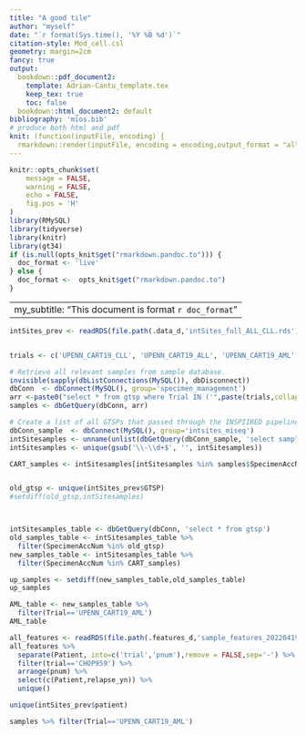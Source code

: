 ```yaml
---
title: "A good tile"
author: "myself"
date: "`r format(Sys.time(), '%Y %B %d')`"
citation-style: Mod_cell.csl
geometry: margin=2cm
fancy: true
output:
  bookdown::pdf_document2: 
    template: Adrian-Cantu_template.tex
    keep_tex: true
    toc: false
  bookdown::html_document2: default
bibliography: 'mios.bib'
# produce both html and pdf 
knit: (function(inputFile, encoding) {
  rmarkdown::render(inputFile, encoding = encoding,output_format = "all") })
---
```


```r
knitr::opts_chunk$set(
	message = FALSE,
	warning = FALSE,
	echo = FALSE,
	fig.pos = 'H'
)
library(RMySQL)
library(tidyverse)
library(knitr)
library(gt34)
if (is.null(opts_knit$get("rmarkdown.pandoc.to"))) {
  doc_format <- 'live'
} else {
  doc_format <-  opts_knit$get("rmarkdown.pandoc.to")
}

```

<!-- yaml variables can be defined after running some R code  -->

---
my_subtitle: "This document is format `r doc_format`"
---

```r
intSites_prev <- readRDS(file.path(.data_d,'intSites_full_ALL_CLL.rds'))


trials <- c('UPENN_CART19_CLL', 'UPENN_CART19_ALL', 'UPENN_CART19_AML', 'Gill_CART19_18415')

# Retrieve all relevant samples from sample database.
invisible(sapply(dbListConnections(MySQL()), dbDisconnect))
dbConn  <- dbConnect(MySQL(), group='specimen_management')
arr <-paste0("select * from gtsp where Trial IN ('",paste(trials,collapse = "','"),"')")
samples <- dbGetQuery(dbConn, arr)

# Create a list of all GTSPs that passed through the INSPIIRED pipeline.
dbConn_sample  <- dbConnect(MySQL(), group='intsites_miseq')
intSitesamples <- unname(unlist(dbGetQuery(dbConn_sample, 'select sampleName from samples where sampleName like "%GTSP%"')))
intSitesamples <- unique(gsub('\\-\\d+$', '', intSitesamples))

CART_samples <- intSitesamples[intSitesamples %in% samples$SpecimenAccNum]


old_gtsp <- unique(intSites_prev$GTSP)
#setdiff(old_gtsp,intSitesamples)



intSitesamples_table <- dbGetQuery(dbConn, 'select * from gtsp')
old_samples_table <- intSitesamples_table %>% 
  filter(SpecimenAccNum %in% old_gtsp)
new_samples_table <- intSitesamples_table %>% 
  filter(SpecimenAccNum %in% CART_samples)

up_samples <- setdiff(new_samples_table,old_samples_table)
up_samples
```

```r
AML_table <- new_samples_table %>% 
  filter(Trial=='UPENN_CART19_AML')
AML_table
```


```r
all_features <- readRDS(file.path(.features_d,'sample_features_20220419.rds'))
all_features %>% 
  separate(Patient, into=c('trial','pnum'),remove = FALSE,sep='-') %>%
  filter(trial=='CHOP959') %>%
  arrange(pnum) %>% 
  select(c(Patient,relapse_yn)) %>% 
  unique()
```

```r
unique(intSites_prev$patient)

```

```r
samples %>% filter(Trial=='UPENN_CART19_AML')
```

